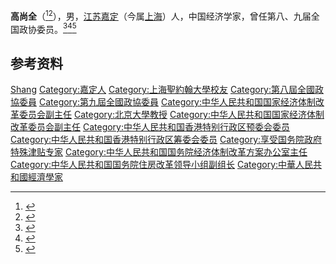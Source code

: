 '''高尚全'''（{{bd|1929年|9月10日<ref>{{Cite web|title=关于“改革老人”高尚全的99个碎片|url=https://finance.sina.cn/china/gncj/2021-07-02/detail-ikqciyzk3225638.d.html?from=wap|author=经济学家圈|date=2021-07-02|quote=59、2019年9月10日，高尚全过完90岁生日。虽然已经是耄耋之年，但每个工作日的上午他都会到中国经济体制改革研究会的办公室工作思考改革的问题，撰写改革的著述。|access-date=2021-07-18|archive-date=2021-07-18|archive-url=https://web.archive.org/web/20210718123424/https://finance.sina.cn/china/gncj/2021-07-02/detail-ikqciyzk3225638.d.html?from=wap|dead-url=no}}</ref>|2021年|6月27日|catIdx=Gao}}<ref>{{Cite web|title=高尚全逝世，享年92岁，一生追求改革|url=https://www.chinanews.com/gn/2021/06-27/9508407.shtml|access-date=2021-06-27|author=李金磊|date=2021-06-27|work=[[中新网|中新网]]|language=zh|archive-date=2021-07-07|archive-url=https://web.archive.org/web/20210707035213/http://www.chinanews.com/gn/2021/06-27/9508407.shtml|dead-url=no}}</ref><ref>{{Cite web|title=“改革老人”高尚全逝世|url=http://china.caixin.com/2021-06-27/101732489.html|access-date=2021-06-27|author=杜珂|date=2021-06-27|work=[[财新网|财新网]]|language=zh|archive-date=2021-10-30|archive-url=https://web.archive.org/web/20211030233125/https://china.caixin.com/2021-06-27/101732489.html|dead-url=no}}</ref>），男，[[江苏|江苏]][[嘉定县|嘉定]]（今属[[上海|上海]]）人，中国经济学家，曾任第八、九届全国政协委员。<ref>{{Cite book|title=历届全国政协委员人名辞典|author=|publisher=中国国际广播出版社|year=1996|isbn=9787507813746|location=北京|pages=286}}</ref><ref>{{Cite book|title=中华人民共和国职官志|author=何虎生, 李耀东, 向常福主编|publisher=中国社会出版社|year=2003|isbn=9787800883934|location=北京|pages=}}</ref><ref>{{Cite book|title=中华当代文化名人大辞典|author=张品兴, 殷登祥, 陈有进等主编|publisher=中国广播电视出版社|year=1992|isbn=9787504315137|location=北京|pages=}}</ref>

== 参考资料 ==
{{reflist}}

{{中国人物小作品}}

{{Authority control}}
{{DEFAULTSORT:Gao高}}
[[Category:高姓|Shang]]
[[Category:嘉定人|Category:嘉定人]]
[[Category:上海聖約翰大學校友|Category:上海聖約翰大學校友]]
[[Category:第八屆全國政協委員|Category:第八屆全國政協委員]]
[[Category:第九屆全國政協委員|Category:第九屆全國政協委員]]
[[Category:中华人民共和国国家经济体制改革委员会副主任|Category:中华人民共和国国家经济体制改革委员会副主任]]
[[Category:北京大學教授|Category:北京大學教授]]
[[Category:中华人民共和国国家经济体制改革委员会副主任|Category:中华人民共和国国家经济体制改革委员会副主任]]
[[Category:中华人民共和国香港特别行政区预委会委员|Category:中华人民共和国香港特别行政区预委会委员]]
[[Category:中华人民共和国香港特别行政区筹委会委员|Category:中华人民共和国香港特别行政区筹委会委员]]
[[Category:享受国务院政府特殊津贴专家|Category:享受国务院政府特殊津贴专家]]
[[Category:中华人民共和国国务院经济体制改革方案办公室主任|Category:中华人民共和国国务院经济体制改革方案办公室主任]]
[[Category:中华人民共和国国务院住房改革领导小组副组长|Category:中华人民共和国国务院住房改革领导小组副组长]]
[[Category:中華人民共和國經濟學家|Category:中華人民共和國經濟學家]]